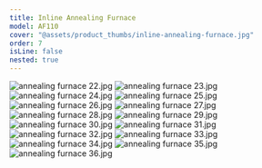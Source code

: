 ```yaml
---
title: Inline Annealing Furnace
model: AF110
cover: "@assets/product_thumbs/inline-annealing-furnace.jpg"
order: 7
isLine: false
nested: true
---
```



<ProductTabs />

![annealing furnace 22.jpg](@assets/article_images/inline-annealing-furnace/annealing-furnace-22.jpg)
![annealing furnace 23.jpg](@assets/article_images/inline-annealing-furnace/annealing-furnace-23.jpg)
![annealing furnace 24.jpg](@assets/article_images/inline-annealing-furnace/annealing-furnace-24.jpg)
![annealing furnace 25.jpg](@assets/article_images/inline-annealing-furnace/annealing-furnace-25.jpg)
![annealing furnace 26.jpg](@assets/article_images/inline-annealing-furnace/annealing-furnace-26.jpg)
![annealing furnace 27.jpg](@assets/article_images/inline-annealing-furnace/annealing-furnace-27.jpg)
![annealing furnace 28.jpg](@assets/article_images/inline-annealing-furnace/annealing-furnace-28.jpg)
![annealing furnace 29.jpg](@assets/article_images/inline-annealing-furnace/annealing-furnace-29.jpg)
![annealing furnace 30.jpg](@assets/article_images/inline-annealing-furnace/annealing-furnace-30.jpg)
![annealing furnace 31.jpg](@assets/article_images/inline-annealing-furnace/annealing-furnace-31.jpg)
![annealing furnace 32.jpg](@assets/article_images/inline-annealing-furnace/annealing-furnace-32.jpg)
![annealing furnace 33.jpg](@assets/article_images/inline-annealing-furnace/annealing-furnace-33.jpg)
![annealing furnace 34.jpg](@assets/article_images/inline-annealing-furnace/annealing-furnace-34.jpg)
![annealing furnace 35.jpg](@assets/article_images/inline-annealing-furnace/annealing-furnace-35.jpg)
![annealing furnace 36.jpg](@assets/article_images/inline-annealing-furnace/annealing-furnace-36.jpg)
